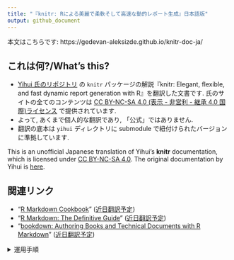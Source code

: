 ```yaml
---
title: "『knitr: Rによる美麗で柔軟そして高速な動的レポート生成』日本語版"
output: github_document
---
```


本文はこちらです: https://gedevan-aleksizde.github.io/knitr-doc-ja/

## これは何?/What's this?

* [Yihui 氏のリポジトリ](https://github.com/rbind/yihui) の `knitr` パッケージの解説『knitr: Elegant, flexible, and fast dynamic report generation with R』を翻訳した文書です. 氏のサイトの全てのコンテンツは [CC BY-NC-SA 4.0 (表示 - 非営利 - 継承 4.0 国際)ライセンス](https://creativecommons.org/licenses/by-nc-sa/4.0/deed.ja) で提供されています.
* よって, あくまで個人的な翻訳であり, 「公式」ではありません.
* 翻訳の底本は `yihui` ディレクトリに submodule で紐付けられたバージョンに準拠しています.

This is an unofficial Japanese translation of Yihui's **knitr** documentation, which is licensed under [CC BY-NC-SA 4.0](https://creativecommons.org/licenses/by-nc-sa/4.0/).  The original documentation by Yihui is [here](https://yihui.org/knitr/).

## 関連リンク

* "[R Markdown Cookbook](https://bookdown.org/yihui/rmarkdown-cookbook/)" ([近日翻訳予定](https://github.com/Gedevan-Aleksizde/rmarkdown-cookbook))
* "[R Markdown: The Definitive Guide](https://bookdown.org/yihui/rmarkdown/)" ([近日翻訳予定](https://github.com/Gedevan-Aleksizde/rmarkdown-book))
* "[bookdown: Authoring Books and Technical Documents with R Markdown](https://bookdown.org/yihui/bookdown/)" ([近日翻訳予定](https://github.com/Gedevan-Aleksizde/bookdown))


<details>
<summary>運用手順</summary>

# 環境

再現性のため renv を使っている. `rmdja@development` を使っているので再現性は厳密ではない.

# 更新手順

もっとかんたんな方法はないか?

1. `cd yihui & git pull` で submodule を更新する
2. 更新差分を `https://github.com/yihui/yihui.org/compare/${lastcommit}..master` とかで見る.
    * TODO: どこで lastcommit を取得する?
3. 差分を見て変更された箇所に対応する
4. `bookdown::render_book(input = "source/", c("rmdja::gitbook_ja", "rmdja::pdf_book_ja"))` でビルドする.
    * 元のリポジトリはYihui氏のブログをビルドするためのものだが, ブログの全訳は作っていないので本体のワークフローを真似する必要はない.

</details>
